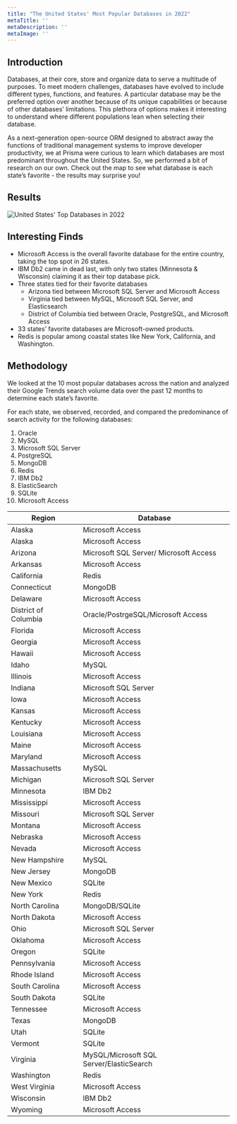 ```yaml
---
title: "The United States' Most Popular Databases in 2022"
metaTitle: ''
metaDescription: ''
metaImage: ''
---
```


## Introduction

Databases, at their core, store and organize data to serve a multitude of purposes. To meet modern challenges, databases have evolved to include different types, functions, and features. A particular database may be the preferred option over another because of its unique capabilities or because of other databases’ limitations. This plethora of options makes it interesting to understand where different populations lean when selecting their database.

As a next-generation open-source ORM designed to abstract away the functions of traditional management systems to improve developer productivity, we at Prisma were curious to learn which databases are most predominant throughout the United States. So, we performed a bit of research on our own. Check out the map to see what database is each state’s favorite - the results may surprise you!

## Results
![United States' Top Databases in 2022](/content/just-for-fun-img/US-top-dbs-map.png)


## Interesting Finds

* Microsoft Access is the overall favorite database for the entire country, taking the top spot in 26 states.
* IBM Db2 came in dead last, with only two states (Minnesota & Wisconsin) claiming it as their top database pick. 
* Three states tied for their favorite databases 
	* Arizona tied between Microsoft SQL Server and Microsoft Access
	* Virginia tied between MySQL, Microsoft SQL Server, and Elasticsearch
	* District of Columbia tied between Oracle, PostgreSQL, and Microsoft Access
* 33 states’ favorite databases are Microsoft-owned products. 
* Redis is popular among coastal states like New York, California, and Washington.

## Methodology

We looked at the 10 most popular databases across the nation and analyzed their Google Trends search volume data over the past 12 months to determine each state’s favorite. 

For each state, we observed, recorded, and compared the predominance of search activity for the following databases:

1. Oracle
2. MySQL
3. Microsoft SQL Server
4. PostgreSQL
5. MongoDB
6. Redis
7. IBM Db2
8. ElasticSearch
9. SQLite
10. Microsoft Access

| Region | Database |
|--------|----------|
| Alaska| Microsoft Access|
| Alaska| Microsoft Access|
| Arizona| Microsoft SQL Server/ Microsoft Access|
| Arkansas| Microsoft Access|
| California| Redis|
| Connecticut| MongoDB|
| Delaware| Microsoft Access|
| District of Columbia| Oracle/PostrgeSQL/Microsoft Access|
| Florida| Microsoft Access|
| Georgia| Microsoft Access|
| Hawaii| Microsoft Access|
| Idaho| MySQL|
| Illinois| Microsoft Access|
| Indiana| Microsoft SQL Server|
| Iowa| Microsoft Access|
| Kansas| Microsoft Access|
| Kentucky| Microsoft Access|
| Louisiana| Microsoft Access|
| Maine| Microsoft Access|
| Maryland| Microsoft Access|
| Massachusetts| MySQL|
| Michigan| Microsoft SQL Server|
| Minnesota| IBM Db2|
| Mississippi| Microsoft Access|
| Missouri| Microsoft SQL Server|
| Montana| Microsoft Access|
| Nebraska| Microsoft Access|
| Nevada| Microsoft Access|
| New Hampshire| MySQL|
| New Jersey| MongoDB|
| New Mexico| SQLite|
| New York | Redis|
| North Carolina| MongoDB/SQLite|
| North Dakota| Microsoft Access|
| Ohio| Microsoft SQL Server|
| Oklahoma| Microsoft Access|
| Oregon| SQLite|
| Pennsylvania| Microsoft Access|
| Rhode Island| Microsoft Access|
| South Carolina| Microsoft Access|
| South Dakota| SQLite|
| Tennessee| Microsoft Access|
| Texas| MongoDB|
| Utah| SQLite|
| Vermont| SQLite|
| Virginia| MySQL/Microsoft SQL Server/ElasticSearch|
| Washington| Redis|
| West Virginia| Microsoft Access|
| Wisconsin| IBM Db2|
| Wyoming| Microsoft Access|
